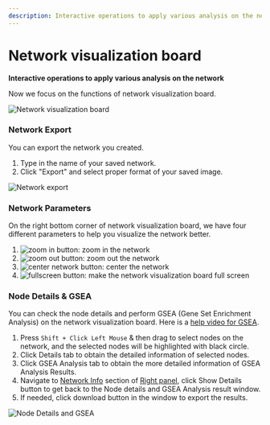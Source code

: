 ```yaml
---
description: Interactive operations to apply various analysis on the network
---
```


# Network visualization board

**Interactive operations to apply various analysis on the network**

Now we focus on the functions of network visualization board.

![Network visualization board](../../../public/image/docs/network-visualization-board.png)

### Network Export

You can export the network you created.

1. Type in the name of your saved network.
2. Click "Export" and select proper format of your saved image.

![Network export](../../../public/image/docs/network-export.png)

### Network Parameters

On the right bottom corner of network visualization board, we have four different parameters to help you visualize the network better.

1. <Image width={30} height={30} src="/image/docs/zoom-in-button.png" alt="zoom in button" className="inline aspect-square"/>: zoom in the network
2. <Image width={30} height={30} src="/image/docs/zoom-out-button.png" alt="zoom out button" className="inline aspect-square"/>: zoom out the network
3. <Image width={30} height={30} src="/image/docs/center-network-button.png" alt="center network button" className="inline aspect-square"/>: center the network
4. <Image width={30} height={30} src="/image/docs/fullscreen-button.png" alt="fullscreen button" className="inline aspect-square"/>: make the network visualization board full screen

### Node Details & GSEA

You can check the node details and perform GSEA (Gene Set Enrichment Analysis) on the network visualization board. Here is a [help video for GSEA](../use-cases-and-short-help-videos.mdx#gsea-analysis).

1. Press `Shift + Click Left Mouse` & then drag to select nodes on the network, and the selected nodes will be highlighted with black circle.
2. Click Details tab to obtain the detailed information of selected nodes.
3. Click GSEA Analysis tab to obtain the more detailed information of GSEA Analysis Results.
4. Navigate to [Network Info](right-panel.mdx#network-info) section of [Right panel](right-panel.mdx), click Show Details button to get back to the Node details and GSEA Analysis result window.
5. If needed, click download button in the window to export the results.

![Node Details and GSEA](../../../public/image/docs/node-details-gsea.png)
